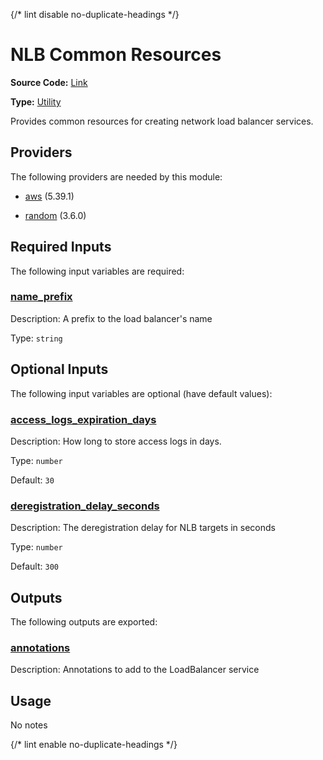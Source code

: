 {/* lint disable no-duplicate-headings */}

# NLB Common Resources

**Source Code:** [Link](https://github.com/Panfactum/stack/tree/__currentPanfactumVersion__/packages/infrastructure/kube_nlb_common_resources)

**Type:** [Utility](/docs/reference/infrastructure-modules/overview)

Provides common resources for creating network load balancer services.

## Providers

The following providers are needed by this module:

* [aws](https://registry.terraform.io/providers/hashicorp/aws/5.39.1/docs) (5.39.1)

* [random](https://registry.terraform.io/providers/hashicorp/random/3.6.0/docs) (3.6.0)

## Required Inputs

The following input variables are required:

### <a name="input_name_prefix" /> [name\_prefix](#input_name_prefix)

Description: A prefix to the load balancer's name

Type: `string`

## Optional Inputs

The following input variables are optional (have default values):

### <a name="input_access_logs_expiration_days" /> [access\_logs\_expiration\_days](#input_access_logs_expiration_days)

Description: How long to store access logs in days.

Type: `number`

Default: `30`

### <a name="input_deregistration_delay_seconds" /> [deregistration\_delay\_seconds](#input_deregistration_delay_seconds)

Description: The deregistration delay for NLB targets in seconds

Type: `number`

Default: `300`

## Outputs

The following outputs are exported:

### <a name="output_annotations" /> [annotations](#output_annotations)

Description: Annotations to add to the LoadBalancer service

## Usage

No notes

{/* lint enable no-duplicate-headings */}
